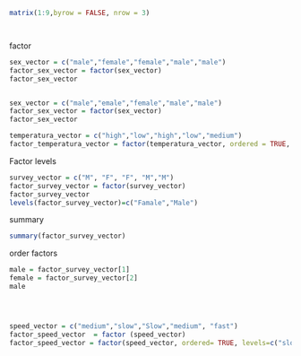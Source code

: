 
```r
matrix(1:9,byrow = FALSE, nrow = 3)




```

factor
```r
sex_vector = c("male","female","female","male","male")
factor_sex_vector = factor(sex_vector)
factor_sex_vector


sex_vector = c("male","emale","female","male","male")
factor_sex_vector = factor(sex_vector)
factor_sex_vector

```
```r
temperatura_vector = c("high","low","high","low","medium")
factor_temperatura_vector = factor(temperatura_vector, ordered = TRUE, levels = c("low","medium","high"))

```


Factor levels
```r
survey_vector = c("M", "F", "F", "M","M")
factor_survey_vector = factor(survey_vector)
factor_survey_vector
levels(factor_survey_vector)=c("Famale","Male")

```
summary
```r
summary(factor_survey_vector)
```

order factors 
```r
male = factor_survey_vector[1]
female = factor_survey_vector[2]
male




speed_vector = c("medium","slow","Slow","medium", "fast")
factor_speed_vector  = factor (speed_vector)
factor_speed_vector = factor(speed_vector, ordered= TRUE, levels=c("slow", "medium", "fast"))

```

